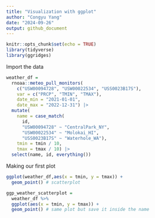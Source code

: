 ```yaml
---
title: "Visualization with ggplot"
author: "Congyu Yang"
date: "2024-09-26"
output: github_document
---
```


```r
knitr::opts_chunk$set(echo = TRUE)
library(tidyverse)
library(ggridges)
```

Import the data

```r
weather_df = 
  rnoaa::meteo_pull_monitors(
    c("USW00094728", "USW00022534", "USS0023B17S"),
    var = c("PRCP", "TMIN", "TMAX"), 
    date_min = "2021-01-01",
    date_max = "2022-12-31") |>
  mutate(
    name = case_match(
      id, 
      "USW00094728" ~ "CentralPark_NY", 
      "USW00022534" ~ "Molokai_HI",
      "USS0023B17S" ~ "Waterhole_WA"),
    tmin = tmin / 10,
    tmax = tmax / 10) |>
  select(name, id, everything())
```

Making our first plot

```r
ggplot(weather_df,aes(x = tmin, y = tmax)) +
  geom_point() # scatterplot

ggp_weather_scatterplot =
  weather_df %>% 
  ggplot(aes(x = tmin, y = tmax)) +
  geom_point() # same plot but save it inside the name
```


```r

  
```


